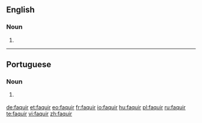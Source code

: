 ==English==

===Noun===
{{en-noun}}

# {{obsolete spelling of|fakir|lang=en}}

----

==Portuguese==

===Noun===
{{pt-noun|m|pl2=faquirs|qual_pl2=rare}}

# {{lb|pt|Hindu}} {{l|en|fakir}} {{gloss|an ascetic mendicant}}

[[de:faquir]]
[[et:faquir]]
[[eo:faquir]]
[[fr:faquir]]
[[io:faquir]]
[[hu:faquir]]
[[pl:faquir]]
[[ru:faquir]]
[[te:faquir]]
[[vi:faquir]]
[[zh:faquir]]